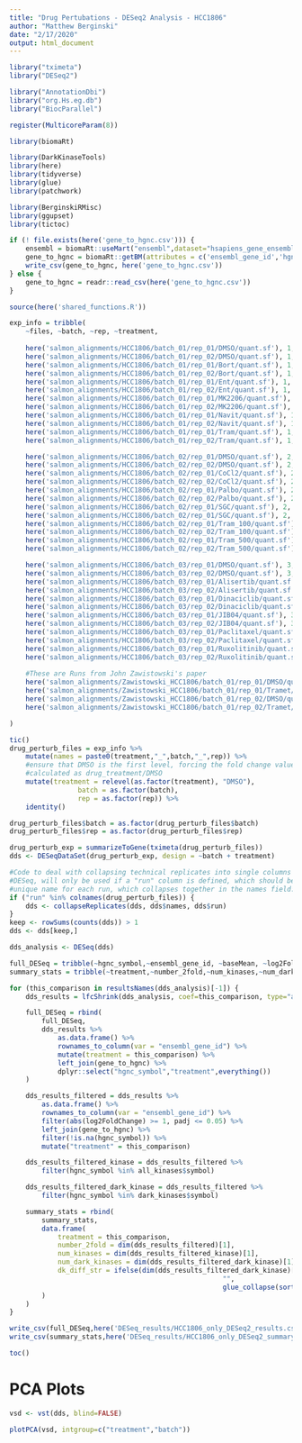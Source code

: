 ```yaml
---
title: "Drug Pertubations - DESeq2 Analysis - HCC1806"
author: "Matthew Berginski"
date: "2/17/2020"
output: html_document
---
```


```r
library("tximeta")
library("DESeq2")

library("AnnotationDbi")
library("org.Hs.eg.db")
library("BiocParallel")

register(MulticoreParam(8))

library(biomaRt)

library(DarkKinaseTools)
library(here)
library(tidyverse)
library(glue)
library(patchwork)

library(BerginskiRMisc)
library(ggupset)
library(tictoc)
```

```r
if (! file.exists(here('gene_to_hgnc.csv'))) {
	ensembl = biomaRt::useMart("ensembl",dataset="hsapiens_gene_ensembl")
	gene_to_hgnc = biomaRt::getBM(attributes = c('ensembl_gene_id','hgnc_symbol'), mart = ensembl)
	write_csv(gene_to_hgnc, here('gene_to_hgnc.csv'))
} else {
	gene_to_hgnc = readr::read_csv(here('gene_to_hgnc.csv'))
}

source(here('shared_functions.R'))
```

```r
exp_info = tribble(
	~files, ~batch, ~rep, ~treatment,
	
	here('salmon_alignments/HCC1806/batch_01/rep_01/DMSO/quant.sf'), 1, 1, "DMSO",
	here('salmon_alignments/HCC1806/batch_01/rep_02/DMSO/quant.sf'), 1, 2, "DMSO",
	here('salmon_alignments/HCC1806/batch_01/rep_01/Bort/quant.sf'), 1, 1, "Bort",
	here('salmon_alignments/HCC1806/batch_01/rep_02/Bort/quant.sf'), 1, 2, "Bort",
	here('salmon_alignments/HCC1806/batch_01/rep_01/Ent/quant.sf'), 1, 1, "Ent",
	here('salmon_alignments/HCC1806/batch_01/rep_02/Ent/quant.sf'), 1, 2, "Ent",
	here('salmon_alignments/HCC1806/batch_01/rep_01/MK2206/quant.sf'), 1, 1, "MK2206",
	here('salmon_alignments/HCC1806/batch_01/rep_02/MK2206/quant.sf'), 1, 2, "MK2206",
	here('salmon_alignments/HCC1806/batch_01/rep_01/Navit/quant.sf'), 1, 1, "Navitoclax",
	here('salmon_alignments/HCC1806/batch_01/rep_02/Navit/quant.sf'), 1, 2, "Navitoclax",
	here('salmon_alignments/HCC1806/batch_01/rep_01/Tram/quant.sf'), 1, 1, "Trametinib",
	here('salmon_alignments/HCC1806/batch_01/rep_02/Tram/quant.sf'), 1, 2, "Trametinib",

	here('salmon_alignments/HCC1806/batch_02/rep_01/DMSO/quant.sf'), 2, 1, "DMSO",
	here('salmon_alignments/HCC1806/batch_02/rep_02/DMSO/quant.sf'), 2, 2, "DMSO",
	here('salmon_alignments/HCC1806/batch_02/rep_01/CoCl2/quant.sf'), 2, 1, "CoCl2",
	here('salmon_alignments/HCC1806/batch_02/rep_02/CoCl2/quant.sf'), 2, 2, "CoCl2",
	here('salmon_alignments/HCC1806/batch_02/rep_01/Palbo/quant.sf'), 2, 1, "Palbo",
	here('salmon_alignments/HCC1806/batch_02/rep_02/Palbo/quant.sf'), 2, 2, "Palbo",
	here('salmon_alignments/HCC1806/batch_02/rep_01/SGC/quant.sf'), 2, 1, "SGCCP30",
	here('salmon_alignments/HCC1806/batch_02/rep_01/SGC/quant.sf'), 2, 2, "SGCCP30",
	here('salmon_alignments/HCC1806/batch_02/rep_01/Tram_100/quant.sf'), 2, 1, "Tram_100",
	here('salmon_alignments/HCC1806/batch_02/rep_02/Tram_100/quant.sf'), 2, 2, "Tram_100",
	here('salmon_alignments/HCC1806/batch_02/rep_01/Tram_500/quant.sf'), 2, 1, "Tram_500",
	here('salmon_alignments/HCC1806/batch_02/rep_02/Tram_500/quant.sf'), 2, 2, "Tram_500",

	here('salmon_alignments/HCC1806/batch_03/rep_01/DMSO/quant.sf'), 3, 1, "DMSO",
	here('salmon_alignments/HCC1806/batch_03/rep_02/DMSO/quant.sf'), 3, 2, "DMSO",
	here('salmon_alignments/HCC1806/batch_03/rep_01/Alisertib/quant.sf'), 3, 1, "Alisertib",
	here('salmon_alignments/HCC1806/batch_03/rep_02/Alisertib/quant.sf'), 3, 2, "Alisertib",
	here('salmon_alignments/HCC1806/batch_03/rep_01/Dinaciclib/quant.sf'), 3, 1, "Dinaciclib",
	here('salmon_alignments/HCC1806/batch_03/rep_02/Dinaciclib/quant.sf'), 3, 2, "Dinaciclib",
	here('salmon_alignments/HCC1806/batch_03/rep_01/JIB04/quant.sf'), 3, 1, "JIB.04",
	here('salmon_alignments/HCC1806/batch_03/rep_02/JIB04/quant.sf'), 3, 2, "JIB.04",
	here('salmon_alignments/HCC1806/batch_03/rep_01/Paclitaxel/quant.sf'), 3, 1, "Paclitaxel",
	here('salmon_alignments/HCC1806/batch_03/rep_02/Paclitaxel/quant.sf'), 3, 2, "Paclitaxel",
	here('salmon_alignments/HCC1806/batch_03/rep_01/Ruxolitinib/quant.sf'), 3, 1, "Ruxolitinib",
	here('salmon_alignments/HCC1806/batch_03/rep_02/Ruxolitinib/quant.sf'), 3, 2, "Ruxolitinib",
	
	#These are Runs from John Zawistowski's paper
	here('salmon_alignments/Zawistowski_HCC1806/batch_01/rep_01/DMSO/quant.sf'), 4, 1, "DMSO",
	here('salmon_alignments/Zawistowski_HCC1806/batch_01/rep_01/Tramet/quant.sf'), 4, 1, "Trametinib John",
	here('salmon_alignments/Zawistowski_HCC1806/batch_01/rep_02/DMSO/quant.sf'), 4, 2, "DMSO",
	here('salmon_alignments/Zawistowski_HCC1806/batch_01/rep_02/Tramet/quant.sf'), 4, 2, "Trametinib John"

)
```

```r
tic()
drug_perturb_files = exp_info %>%
	mutate(names = paste0(treatment,"_",batch,"_",rep)) %>%
	#ensure that DMSO is the first level, forcing the fold change values to be
	#calculated as drug_treatment/DMSO
	mutate(treatment = relevel(as.factor(treatment), "DMSO"),
				 batch = as.factor(batch),
				 rep = as.factor(rep)) %>%
	identity()

drug_perturb_files$batch = as.factor(drug_perturb_files$batch)
drug_perturb_files$rep = as.factor(drug_perturb_files$rep)

drug_perturb_exp = summarizeToGene(tximeta(drug_perturb_files))
dds <- DESeqDataSet(drug_perturb_exp, design = ~batch + treatment)

#Code to deal with collapsing technical replicates into single columns in
#DESeq, will only be used if a "run" column is defined, which should be a
#unique name for each run, which collapses together in the names field.
if ("run" %in% colnames(drug_perturb_files)) {
	dds <- collapseReplicates(dds, dds$names, dds$run)
}
keep <- rowSums(counts(dds)) > 1
dds <- dds[keep,]

dds_analysis <- DESeq(dds)

full_DESeq = tribble(~hgnc_symbol,~ensembl_gene_id, ~baseMean, ~log2FoldChange, ~lfcSE, ~stat, ~pvalue, ~padj, ~treatment)
summary_stats = tribble(~treatment,~number_2fold,~num_kinases,~num_dark_kinases,~dk_diff_str)

for (this_comparison in resultsNames(dds_analysis)[-1]) {
	dds_results = lfcShrink(dds_analysis, coef=this_comparison, type="apeglm")

	full_DESeq = rbind(
		full_DESeq,
		dds_results %>%
			as.data.frame() %>%
			rownames_to_column(var = "ensembl_gene_id") %>%
			mutate(treatment = this_comparison) %>%
			left_join(gene_to_hgnc) %>%
			dplyr::select("hgnc_symbol","treatment",everything())
	)

	dds_results_filtered = dds_results %>%
		as.data.frame() %>%
		rownames_to_column(var = "ensembl_gene_id") %>%
		filter(abs(log2FoldChange) >= 1, padj <= 0.05) %>%
		left_join(gene_to_hgnc) %>%
		filter(!is.na(hgnc_symbol)) %>%
		mutate("treatment" = this_comparison)

	dds_results_filtered_kinase = dds_results_filtered %>%
		filter(hgnc_symbol %in% all_kinases$symbol)

	dds_results_filtered_dark_kinase = dds_results_filtered %>%
		filter(hgnc_symbol %in% dark_kinases$symbol)

	summary_stats = rbind(
		summary_stats,
		data.frame(
			treatment = this_comparison,
			number_2fold = dim(dds_results_filtered)[1],
			num_kinases = dim(dds_results_filtered_kinase)[1],
			num_dark_kinases = dim(dds_results_filtered_dark_kinase)[1],
			dk_diff_str = ifelse(dim(dds_results_filtered_dark_kinase)[1] == 0,
													 "",
													 glue_collapse(sort(dds_results_filtered_dark_kinase$hgnc_symbol), sep=" | "))
		)
	)
}

write_csv(full_DESeq,here('DESeq_results/HCC1806_only_DESeq2_results.csv.gz'))
write_csv(summary_stats,here('DESeq_results/HCC1806_only_DESeq2_summary.csv'))

toc()
```


# PCA Plots

```r
vsd <- vst(dds, blind=FALSE)

plotPCA(vsd, intgroup=c("treatment","batch"))

```